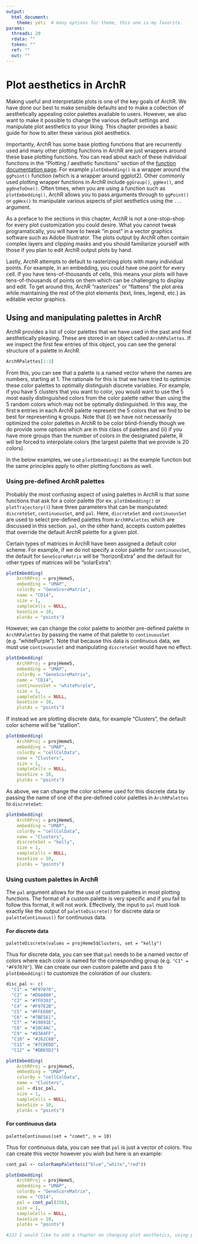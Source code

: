 ```yaml
---
output:
  html_document:
    theme: yeti  # many options for theme, this one is my favorite.
params:
  threads: 20
  rdata: ""
  token: ""
  ref: ""
  out: ""
---
```


# Plot aesthetics in ArchR

Making useful and interpretable plots is one of the key goals of ArchR. We have done our best to make sensible defaults and to make a collection of aesthetically appealing color palettes available to users. However, we also want to make it possible to change the various default settings and manipulate plot aesthetics to your liking. This chapter provides a basic guide for how to alter these various plot aesthetics.

Importantly, ArchR has some base plotting functions that are recurrently used and many other plotting functions in ArchR are just wrappers around these base plotting functions. You can read about each of these individual functions in the "Plotting / aesthetic functions" section of the [function documentation page](https://www.archrproject.com/reference/index.html). For example `plotEmbedding()` is a wrapper around the `ggPoint()` function (which is a wrapper around ggplot2). Other commonly used plotting wrapper functions in ArchR include `ggGroup()`, `ggHex()`, and `ggOneToOne()`. Often times, when you are using a function such as `plotEmbedding()`, ArchR allows you to pass arguments through to `ggPoint()` or `ggHex()` to manipulate various aspects of plot aesthetics using the `...` argument.

As a preface to the sections in this chapter, ArchR is not a one-stop-shop for every plot customization you could desire. What you cannot tweak programatically, you will have to tweak "in post" in a vector graphics software such as Adobe Illustrator. The plots output by ArchR often contain complex layers and clipping masks and you should familiarize yourself with those if you plan to edit ArchR output plots by hand.

Lastly, ArchR attempts to default to rasterizing plots with many individual points. For example, in an embedding, you could have one point for every cell. If you have tens-of-thousands of cells, this means your plots will have tens-of-thousands of points on them which can be challenging to display and edit. To get around this, ArchR "rasterizes" or "flattens" the plot area while maintaining the rest of the plot elements (text, lines, legend, etc.) as editable vector graphics.

## Using and manipulating palettes in ArchR

ArchR provides a list of color palettes that we have used in the past and find aesthetically pleasing. These are stored in an object called `ArchRPalettes`. If we inspect the first few entries of this object, you can see the general structure of a palette in ArchR.


```r
ArchRPalettes[1:3]
```

From this, you can see that a palette is a named vector where the names are numbers, starting at 1. The rationale for this is that we have tried to optimize these color palettes to optimally distinguish discrete variables. For example, if you have 5 clusters that you want to color, you would want to use the 5 most easily distinguished colors from the color palette rather than using the 5 random colors which may not be optimally distinguished. In this way, the first `N` entries in each ArchR palette represent the 5 colors that we find to be best for representing `N` groups. Note that (i) we have not necessarily optimized the color palettes in ArchR to be color blind-friendly though we do provide some options which are in this class of palettes and (ii) if you have more groups than the number of colors in the designated palette, R will be forced to interpolate colors (the largest palette that we provide is 20 colors).

In the below examples, we use `plotEmbedding()` as the example function but the same principles apply to other plotting functions as well.

### Using pre-defined ArchR palettes

Probably the most confusing aspect of using palettes in ArchR is that some functions that ask for a color palette (for ex. `plotEmbedding()` or `plotTrajectory()`) have three parameters that can be manipulated: `discreteSet`, `continuousSet`, and `pal`. Here, `discreteSet` and `continuousSet` are used to select pre-defined palettes from `ArchRPalettes` which are discussed in this section. `pal`, on the other hand, accepts custom palettes that override the default ArchR palette for a given plot.

Certain types of matrices in ArchR have been assigned a default color scheme. For example, if we do not specify a color palette for `continuousSet`, the default for `GeneScoreMatrix` will be "horizonExtra" and the default for other types of matrices will be "solarExtra":

```r
plotEmbedding(
    ArchRProj = projHeme5,
    embedding = "UMAP",
    colorBy = "GeneScoreMatrix",
    name = "CD14",
    size = 1,
    sampleCells = NULL,
    baseSize = 10,
    plotAs = "points")
```

However, we can change the color palette to another pre-defined palette in `ArchRPalettes` by passing the name of that palette to `continuousSet` (e.g. "whitePurple"). Note that because this data is continuous data, we must use `continuousSet` and manipulating `discreteSet` would have no effect.

```r
plotEmbedding(
    ArchRProj = projHeme5,
    embedding = "UMAP",
    colorBy = "GeneScoreMatrix",
    name = "CD14",
    continuousSet = "whitePurple",
    size = 1,
    sampleCells = NULL,
    baseSize = 10,
    plotAs = "points")
```

If instead we are plotting discrete data, for example "Clusters", the default color scheme will be "stallion".

```r
plotEmbedding(
    ArchRProj = projHeme5,
    embedding = "UMAP",
    colorBy = "cellColData",
    name = "Clusters",
    size = 1,
    sampleCells = NULL,
    baseSize = 10,
    plotAs = "points")
```

As above, we can change the color scheme used for this discrete data by passing the name of one of the pre-defined color palettes in `ArchRPalettes` to `discreteSet`:

```r
plotEmbedding(
    ArchRProj = projHeme5,
    embedding = "UMAP",
    colorBy = "cellColData",
    name = "Clusters",
    discreteSet = "kelly",
    size = 1,
    sampleCells = NULL,
    baseSize = 10,
    plotAs = "points")
```

### Using custom palettes in ArchR

The `pal` argument allows for the use of custom palettes in most plotting functions. The format of a custom palette is very specific and if you fail to follow this format, it will not work. Effectively, the input to `pal` must look exactly like the output of `paletteDiscrete()` for discrete data or `paletteContinuous()` for continuous data.

#### For discrete data

```
paletteDiscrete(values = projHeme5$Clusters, set = "kelly")
```

Thus for discrete data, you can see that `pal` needs to be a named vector of colors where each color is named for the corresponding group (e.g. `"C1" = "#F97070"`). We can create our own custom palette and pass it to `plotEmbedding()` to customize the coloration of our clusters:

```r
disc_pal <- c(
  "C1" = "#F97070",
  "C2" = "#D60000",
  "C3" = "#7F0303",
  "C4" = "#F97E2B",
  "C5" = "#FFE600",
  "C6" = "#7BE561",
  "C7" = "#19891E",
  "C8" = "#20C4AC",
  "C9" = "#83A4FF",
  "C10" = "#262C6B",
  "C11" = "#7C0EDD",
  "C12" = "#DB65D2")

plotEmbedding(
    ArchRProj = projHeme5,
    embedding = "UMAP",
    colorBy = "cellColData",
    name = "Clusters",
    pal = disc_pal,
    size = 1,
    sampleCells = NULL,
    baseSize = 10,
    plotAs = "points")
```


#### For continuous data

```
paletteContinuous(set = "comet", n = 10)
```

Thus for continuous data, you can see that `pal` is just a vector of colors. You can create this vector however you wish but here is an example:

```r
cont_pal <- colorRampPalette(c("blue","white","red"))

plotEmbedding(
    ArchRProj = projHeme5,
    embedding = "UMAP",
    colorBy = "GeneScoreMatrix",
    name = "CD14",
    pal = cont_pal(256),
    size = 1,
    sampleCells = NULL,
    baseSize = 10,
    plotAs = "points")

```






```r
#JJJ I would like to add a chapter on changing plot aesthetics, using palettes / creating your own palettes, etc 
```